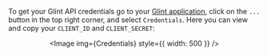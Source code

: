 
To get your Glint API credentials go to your [Glint application](https://app.useglint.io), click on the `...` button in the top right corner, and select `Credentials`. Here you can view and copy your `CLIENT_ID` and `CLIENT_SECRET`:

<center>

<Image img={Credentials} style={{ width: 500 }} />

</center>
